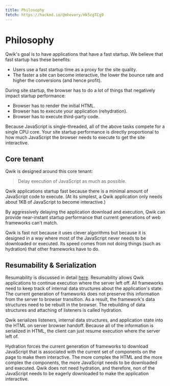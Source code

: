 ```yaml
---
title: Philosophy
fetch: https://hackmd.io/@mhevery/Hk5cgTCg9
---
```


# Philosophy

Qwik's goal is to have applications that have a fast startup. We believe that fast startup has these benefits:

- Users use a fast startup time as a proxy for the site quality.
- The faster a site can become interactive, the lower the bounce rate and higher the conversions (and hence profit).

During site startup, the browser has to do a lot of things that negatively impact startup performance:

- Browser has to render the initial HTML.
- Browser has to execute your application (rehydration).
- Browser has to execute third-party code.

Because JavaScript is single-threaded, all of the above tasks compete for a single CPU core. Your site startup performance is directly proportional to how much JavaScript the browser needs to execute to get the site interactive.

## Core tenant

Qwik is designed around this core tenant:

> Delay execution of JavaScript as much as possible.

Qwik applications startup fast because there is a minimal amount of JavaScript code to execute. (At its simplest, a Qwik application only needs about 1KB of JavaScript to become interactive.)

By aggressively delaying the application download and execution, Qwik can provide near-instant startup performance that current generations of web frameworks can't match.

Qwik is fast not because it uses clever algorithms but because it is designed in a way where most of the JavaScript never needs to be downloaded or executed. Its speed comes from not doing things (such as hydration) that other frameworks have to do.

## Resumability & Serialization

Resumability is discussed in detail [here](./resumable.mdx). Resumability allows Qwik applications to continue execution where the server left off. All frameworks need to keep track of internal data structures about the application's state. The current generation of frameworks does not preserve this information from the server to browser transition. As a result, the framework's data structures need to be rebuilt in the browser. The rebuilding of data structures and attaching of listeners is called hydration.

Qwik serializes listeners, internal data structures, and application state into the HTML on server browser handoff. Because all of the information is serialized in HTML, the client can just resume execution where the server left of.

Hydration forces the current generation of frameworks to download JavaScript that is associated with the current set of components on the page to make them interactive. The more complex the HTML and the more complex the components, the more JavaScript needs to be downloaded and executed. Qwik does not need hydration, and therefore, non of the JavaScript needs to be eagerly downloaded to make the application interactive.

